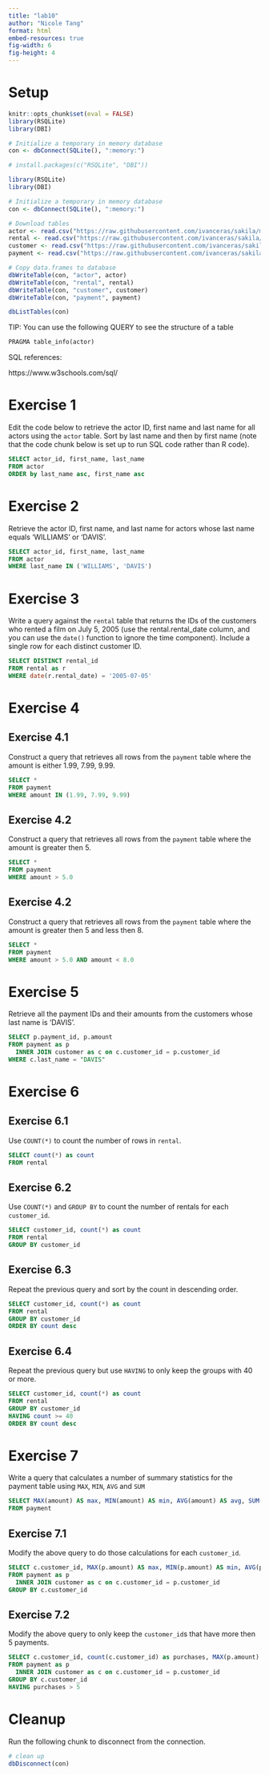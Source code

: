 ```yaml
---
title: "lab10"
author: "Nicole Tang"
format: html
embed-resources: true
fig-width: 6
fig-height: 4
---
```



# Setup

```r
knitr::opts_chunk$set(eval = FALSE)
library(RSQLite)
library(DBI)

# Initialize a temporary in memory database
con <- dbConnect(SQLite(), ":memory:")
```



```r
# install.packages(c("RSQLite", "DBI"))

library(RSQLite)
library(DBI)

# Initialize a temporary in memory database
con <- dbConnect(SQLite(), ":memory:")

# Download tables
actor <- read.csv("https://raw.githubusercontent.com/ivanceras/sakila/master/csv-sakila-db/actor.csv")
rental <- read.csv("https://raw.githubusercontent.com/ivanceras/sakila/master/csv-sakila-db/rental.csv")
customer <- read.csv("https://raw.githubusercontent.com/ivanceras/sakila/master/csv-sakila-db/customer.csv")
payment <- read.csv("https://raw.githubusercontent.com/ivanceras/sakila/master/csv-sakila-db/payment_p2007_01.csv")

# Copy data.frames to database
dbWriteTable(con, "actor", actor)
dbWriteTable(con, "rental", rental)
dbWriteTable(con, "customer", customer)
dbWriteTable(con, "payment", payment)
```

```r
dbListTables(con)
```

TIP: You can use the following QUERY to see the structure of a table

```sql
PRAGMA table_info(actor)
```

SQL references:

https://www.w3schools.com/sql/

# Exercise 1

Edit the code below to retrieve the actor ID, first name and last name for all actors using the `actor` table. Sort by last name and then by first name (note that the code chunk below is set up to run SQL code rather than R code).

```sql
SELECT actor_id, first_name, last_name
FROM actor
ORDER by last_name asc, first_name asc
```

# Exercise 2

Retrieve the actor ID, first name, and last name for actors whose last name equals 'WILLIAMS' or 'DAVIS'.

```sql
SELECT actor_id, first_name, last_name
FROM actor
WHERE last_name IN ('WILLIAMS', 'DAVIS')
```

# Exercise 3

Write a query against the `rental` table that returns the IDs of the customers who rented a film on July 5, 2005 (use the rental.rental_date column, and you can use the `date()` function to ignore the time component). Include a single row for each distinct customer ID. 

```sql
SELECT DISTINCT rental_id
FROM rental as r
WHERE date(r.rental_date) = '2005-07-05'
```
# Exercise 4

## Exercise 4.1

Construct a query that retrieves all rows from the `payment` table where the amount is either 1.99, 7.99, 9.99.

```sql
SELECT *
FROM payment
WHERE amount IN (1.99, 7.99, 9.99)
```

## Exercise 4.2

Construct a query that retrieves all rows from the `payment` table where the amount is greater then 5.

```sql
SELECT *
FROM payment
WHERE amount > 5.0
```

## Exercise 4.2

Construct a query that retrieves all rows from the `payment` table where the amount is greater then 5 and less then 8.

```sql
SELECT *
FROM payment
WHERE amount > 5.0 AND amount < 8.0
```
# Exercise 5

Retrieve all the payment IDs and their amounts from the customers whose last name is 'DAVIS'.

```sql
SELECT p.payment_id, p.amount
FROM payment as p
  INNER JOIN customer as c on c.customer_id = p.customer_id
WHERE c.last_name = "DAVIS"
```

# Exercise 6

## Exercise 6.1

Use `COUNT(*)` to count the number of rows in `rental`.

```sql
SELECT count(*) as count
FROM rental
```

## Exercise 6.2

Use `COUNT(*)` and `GROUP BY` to count the number of rentals for each `customer_id`.

```sql
SELECT customer_id, count(*) as count
FROM rental
GROUP BY customer_id
```
## Exercise 6.3

Repeat the previous query and sort by the count in descending order.

```sql
SELECT customer_id, count(*) as count
FROM rental
GROUP BY customer_id
ORDER BY count desc
```

## Exercise 6.4

Repeat the previous query but use `HAVING` to only keep the groups with 40 or more.

```sql
SELECT customer_id, count(*) as count
FROM rental
GROUP BY customer_id
HAVING count >= 40
ORDER BY count desc
```

# Exercise 7

Write a query that calculates a number of summary statistics for the payment table using `MAX`, `MIN`, `AVG` and `SUM`

```sql
SELECT MAX(amount) AS max, MIN(amount) AS min, AVG(amount) AS avg, SUM(amount) AS total
FROM payment
```

## Exercise 7.1

Modify the above query to do those calculations for each `customer_id`.

```sql
SELECT c.customer_id, MAX(p.amount) AS max, MIN(p.amount) AS min, AVG(p.amount) AS avg, SUM(p.amount) AS total
FROM payment as p
  INNER JOIN customer as c on c.customer_id = p.customer_id
GROUP BY c.customer_id
```
## Exercise 7.2

Modify the above query to only keep the `customer_id`s that have more then 5 payments.

```sql
SELECT c.customer_id, count(c.customer_id) as purchases, MAX(p.amount) AS max, MIN(p.amount) AS min, AVG(p.amount) AS avg, SUM(p.amount) AS total
FROM payment as p
  INNER JOIN customer as c on c.customer_id = p.customer_id
GROUP BY c.customer_id
HAVING purchases > 5
```
# Cleanup

Run the following chunk to disconnect from the connection.

```r
# clean up
dbDisconnect(con)
```